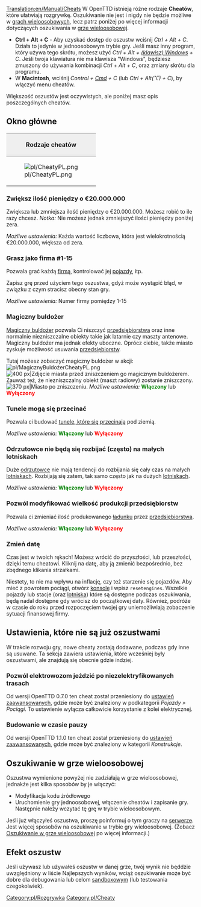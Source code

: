 [[Translation:en/Manual/Cheats]]
{{pl/Spis treści}}
{{pl/Uwaga| Używając cheatów (oszustw) zdradzasz współzawodników. Należy wziąć pod uwagę, że te oszustwa zostaną zapamiętane (Użycie cheata zostaje zapisane wraz ze stanem gry).}}
W OpenTTD istnieją różne rodzaje '''Cheatów''', które ułatwiają rozgrywkę. Oszukiwanie nie jest i nigdy nie będzie możliwe w [[pl/Manual/Gra wieloosobowa|grach wieloosobowych]], lecz patrz poniżej po więcej informacji dotyczących oszukiwania w [[pl/Manual/Gra wieloosobowa|grze wieloosobowej]]. 

*'''Ctrl + Alt + C''' - Aby uzyskać dostęp do oszustw wciśnij ''Ctrl + Alt + C''. Działa to jedynie w jednoosobowym trybie gry. Jeśli masz inny program, który używa tego skrótu, możesz użyć ''Ctrl + Alt + [https://www.wikipedia.org/wiki/pl:Windows (klawisz) Windows] + C''. Jeśli twoja klawiatura nie ma klawisza "Windows", będziesz zmuszony do używania kombinacji ''Ctrl + Alt + C'', oraz zmiany skrótu dla programu.
*W '''Macintosh''', wciśnij ''Control + [https://www.wikipedia.org/wiki/pl:Command Cmd] + C'' (lub ''Ctrl + Alt(⌥) + C''), by włączyć menu cheatów.

Większość oszustów jest oczywistych, ale poniżej masz opis poszczególnych cheatów.

==Okno główne==
{|border="2" cellspacing="4" cellpadding="3" rules="all" style="margin:1em 1em 1em 0; border:solid 1px #AAAAAA;"
!colspan="4" style="background:#efefef;"| Rodzaje cheatów
|-
| rowspan="10"|[[File:pl/CheatyPL.png|frame|center]]
| style="background:#efefef;"|'''Rodzaj'''
|-
| [[pl/Manual/Cheaty#Zwiększ ilość pieniędzy o €20.000.000|1. Dodawanie/odejmowanie pieniędzy]]
|-
| [[pl/Manual/Cheaty#Grasz jako firma #1-15|2. Zmiana firmy]]
|-
| [[pl/Manual/Cheaty#Magiczny buldożer|3. Magiczny buldożer]]
|-
| [[pl/Manual/Cheaty#Tunele mogą się przecinać|4. Przecinanie się tuneli]]
|-
| [[pl/Manual/Cheaty#Odrzutowce nie będą się rozbijać (często) na małych lotniskach|5. Brak wypadków odrzutowców]]
|-
| [[pl/Manual/Cheaty#Pozwól modyfikować wielkość produkcji przedsiębiorstw|6. Modyfikacja produkcji przedsiębiorstw]]
|-
| [[pl/Manual/Cheaty#Zmień datę|7. Zmiana daty]]
|}

===Zwiększ ilość pieniędzy o €20.000.000===
Zwiększa lub zmniejsza ilość pieniędzy o €20.000.000. Możesz robić to ile razy chcesz. ''Notka:'' Nie możesz jednak zmniejszyć ilości pieniędzy poniżej zera.

''Możliwe ustawienia:'' Każda wartość liczbowa, która jest wielokrotnością €20.000.000, większa od zera.

===Grasz jako firma #1-15===
Pozwala grać każdą [[pl/Manual/Firma transportowa|firmą]], kontrolować jej [[pl/Manual/Pojazdy|pojazdy]], itp.

Zapisz grę przed użyciem tego oszustwa, gdyż może wystąpić błąd, w związku z czym stracisz obecny stan gry.

''Możliwe ustawienia:'' Numer firmy pomiędzy 1-15

===Magiczny buldożer===
[[pl/Magiczny buldożer|Magiczny buldożer]] pozwala Ci niszczyć [[pl/Manual/Przedsiębiorstwa|przedsiębiorstwa]] oraz inne normalnie niezniszczalne obiekty takie jak latarnie czy maszty antenowe. Magiczny buldożer ma jednak efekty uboczne. Oprócz ciebie, także miasto zyskuje możliwość usuwania [[pl/Manual/Przedsiębiorstwa|przedsiębiorstw]]. 

Tutaj możesz zobaczyć magiczny buldożer w akcji: [[File:pl/MagicznyBuldożerCheatyPL.png]]
[[File:en/Town Before.png|thumb|left|400 px|Zdjęcie miasta przed zniszczeniem go magicznym buldożerem. Zauważ też, że niezniszczalny obiekt (maszt radiowy) zostanie zniszczony.]]
[[File:en/Town After.png|thumb|center|370 px|Miasto po zniszczeniu.]]
{{en/-}}
''Możliwe ustawienia:'' <span style="color:green">'''Włączony'''</span> lub <span style="color:red">'''Wyłączony'''</span>

===Tunele mogą się przecinać===
Pozwala ci budować [[pl/Przecinające się tunele|tunele, które się przecinają]] pod ziemią.

''Możliwe ustawienia:'' <span style="color:green">'''Włączony'''</span> lub <span style="color:red">'''Wyłączony'''</span>

===Odrzutowce nie będą się rozbijać (często) na małych lotniskach===
Duże [[pl/Manual/Samoloty|odrzutowce]] nie mają tendencji do rozbijania się cały czas na małych [[pl/Lotniska|lotniskach]]. Rozbijają się zatem, tak samo często jak na dużych [[pl/Lotniska|lotniskach]].

''Możliwe ustawienia:'' <span style="color:green">'''Włączony'''</span> lub <span style="color:red">'''Wyłączony'''</span>

===Pozwól modyfikować wielkość produkcji przedsiębiorstw===
Pozwala ci zmieniać ilość produkowanego [[pl/Manual/Ładunek|ładunku]] przez [[pl/Manual/Przedsiębiorstwa|przedsiębiorstwa]].

''Możliwe ustawienia:'' <span style="color:green">'''Włączony'''</span> lub <span style="color:red">'''Wyłączony'''</span>

===Zmień datę===
Czas jest w twoich rękach! Możesz wrócić do przyszłości, lub przeszłości, dzięki temu cheatowi. Kliknij na datę, aby ją zmienić bezpośrednio, bez zbędnego klikania strzałkami.

Niestety, to nie ma wpływu na inflację, czy też starzenie się pojazdów. Aby mieć z powrotem pociągi, otwórz [[pl/Manual/Konsola|konsolę]] i wpisz <code>resetengines</code>. Wszelkie pojazdy lub stacje (oraz [[pl/Lotniska|lotniska]]) które są dostępne podczas oszukiwania, będą nadal dostępne gdy wrócisz do początkowej daty. Również, podróże w czasie do roku przed rozpoczęciem twojej gry uniemożliwiają zobaczenie sytuacji finansowej firmy.

==Ustawienia, które nie są już oszustwami==
W trakcie rozwoju gry, nowe cheaty zostają dodawane, podczas gdy inne są usuwane. Ta sekcja zawiera ustawienia, które wcześniej były oszustwami, ale znajdują się obecnie gdzie indziej.

===Pozwól elektrowozom jeździć po niezelektryfikowanych trasach===
Od wersji OpenTTD 0.7.0 ten cheat został przeniesiony do [[pl/Archive/Manual/Settings/Zaawansowane ustawienia|ustawień zaawansowanych]], gdzie może być znaleziony w podkategorii ''Pojazdy &raquo; Pociągi''. To ustawienie wyłącza całkowicie korzystanie z kolei elektrycznej.

===Budowanie w czasie pauzy===
Od wersji OpenTTD 1.1.0 ten cheat został przeniesiony do [[pl/Archive/Manual/Settings/Zaawansowane ustawienia|ustawień zaawansowanych]], gdzie może być znaleziony w kategorii ''Konstrukcje''.

==Oszukiwanie w grze wieloosobowej==
Oszustwa wymienione powyżej nie zadziałają w grze wieloosobowej, jednakże jest kilka sposobów by je włączyć:
* Modyfikacja kodu źródłowego
* Uruchomienie gry jednoosobowej, włączenie cheatów i zapisanie gry. Następnie należy wczytać tę grę w trybie wieloosobowym.
Jeśli już włączyłeś oszustwa, proszę poinformuj o tym graczy na [[pl/Manual/Serwer|serwerze]]. Jest więcej sposobów na oszukiwanie w trybie gry wieloosobowej.
(Zobacz [[pl/Oszukiwanie w grze wieloosobowej|Oszukiwanie w grze wieloosobowej]] po więcej informacji.)

==Efekt oszustw==
Jeśli używasz lub używałeś oszustw w danej grze, twój wynik nie będdzie uwzględniony w liście Najlepszych wyników, wciąż oszukiwanie może być dobre dla debugowania lub celom [http://pl.wikipedia.org/wiki/Sandbox sandboxowym] (lub testowania czegokolwiek).

[[Category:pl/Rozgrywka]]
[[Category:pl/Cheaty]]